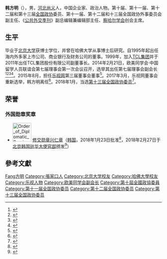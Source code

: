 '''韩方明'''（{{bd|1966年||||catIdx=Han韩方明}}），男，[[河北|河北]][[尚义县|尚义]]人，中国企业家、政治人物。第十届、第十一届、第十二届和第十三届[[全国政协|全国政协]]委员、第十一届、第十二届和十三届全国政协外事委员会副主任、《[[公共外交季刊|公共外交季刊]]》副总编辑兼编辑部主任、[[察哈尔学会|察哈尔学会]]创会主席。

== 生平 ==
毕业于[[北京大学|北京大学]]获博士学位，并曾在哈佛大学从事博士后研究。自1995年起出任海内外多家上市公司、商业银行及财务公司的董事。1999年，加入[[TCL集团|TCL集团]]并于2011年出任TCL集团股份有限公司副董事长。2014年2月21日，欧美同学会·中国留学人员联谊会第七届理事会第一次会议召开，选举其出任第七届理事会副会长<ref>{{Cite web|title=俞正声会见欧美同学会·中国留学人员联谊会第七届理事会全体理事|url=https://world.huanqiu.com/article/9CaKrnJEmdB|access-date=2021-06-08|work=world.huanqiu.com|archive-date=2021-06-08|archive-url=https://web.archive.org/web/20210608050615/https://world.huanqiu.com/article/9CaKrnJEmdB|dead-url=no}}</ref><ref>{{Cite web|title=欧美同学会选出新一届会长会和理事会|url=http://www.ccg.org.cn/archives/26126|access-date=2021-06-08|work=www.ccg.org.cn|archive-date=2021-06-08|archive-url=https://web.archive.org/web/20210608050651/http://www.ccg.org.cn/archives/26126|dead-url=no}}</ref><ref>{{Cite web|title=俞正声会见欧美同学会中国留学人员第七届理事-中新网|url=http://www.chinanews.com/gn/2014/02-21/5869650.shtml|access-date=2021-06-08|work=www.chinanews.com|archive-date=2021-06-08|archive-url=https://web.archive.org/web/20210608050609/http://www.chinanews.com/gn/2014/02-21/5869650.shtml|dead-url=no}}</ref><ref>{{Cite web|title=俞正声会见欧美同学会·中国留学人员联谊会第七届理事会全体理事--新闻报道-人民网|url=http://cpc.people.com.cn/n/2014/0222/c64094-24433740.html|access-date=2021-06-08|work=cpc.people.com.cn|archive-date=2021-06-08|archive-url=https://web.archive.org/web/20210608050614/http://cpc.people.com.cn/n/2014/0222/c64094-24433740.html|dead-url=no}}</ref>。2015年8月，担任[[乐视网|乐视网]]第三届董事会董事<ref>{{cite news|title=乐视发布公告 宣布韩方明任乐视网董事|url=http://www.techweb.com.cn/internet/2015-08-25/2193188.shtml|accessdate=2016-09-02|agency=凤凰科技|archive-date=2019-06-11|archive-url=https://web.archive.org/web/20190611085646/http://www.techweb.com.cn/internet/2015-08-25/2193188.shtml|dead-url=no}}</ref>。2017年3月，乐视网董事会重新选举，韩方明离任<ref>{{cite news|title=乐视网信息技术（北京）股份有限公司 公司原董事辞职且股东提名新董事候选人的公告|url=http://www.cninfo.com.cn/finalpage/2017-03-30/1203237553.PDF|accessdate=2017-03-30|agency=中国证监会|publisher=乐视网信息技术（北京）股份有限公司 董事会|archive-url=https://web.archive.org/web/20170331025342/http://www.cninfo.com.cn/finalpage/2017-03-30/1203237553.PDF|archive-date=2017-03-31|dead-url=yes}}</ref>。2018年1月，当选[[中国人民政治协商会议第十三届全国委员会委员名单|第十三届全国政协委员]]<ref>{{Cite web|url=http://sports.163.com/18/0126/06/D92BRKK400051C89.html|title=中国人民政治协商会议第十三届全国委员会委员名单|accessdate=2018-01-26|last=|work=网易|archive-url=https://web.archive.org/web/20180127143232/http://sports.163.com/18/0126/06/D92BRKK400051C89.html|archive-date=2018-01-27|dead-url=yes}}</ref>。

==荣誉==
===外国勋章奖章===
* [[File:Order_of_Diplomatic_Service_Merit_(Class_3)_Heung-In_Medal_ribbon.gif|60px]] [[修交勋章|修交勋章兴仁章]]（[[韩国|韩国]]，2018年1月23日批准<ref>{{ko}}{{cite web |url=https://www.sanghun.go.kr/nation/participation/sangopen/sangInfoOpen.do |title=상훈기록 공개（한팡밍） |website=대한민국 상훈 |accessdate=2022-06-08}}</ref>，2018年2月27日于[[北京|北京]][[韩国驻华大使馆|韩国驻华大使官邸]]颁发<ref>{{cite web |url=http://world.people.com.cn/n1/2018/0228/c1002-29839775.html |title=韩国政府授予韩方明外交贡献勋章“兴仁章” |publisher=人民网 |date=2018-02-28 |accessdate=2021-01-05 |archive-date=2018-09-11 |archive-url=https://web.archive.org/web/20180911130008/http://world.people.com.cn/n1/2018/0228/c1002-29839775.html |dead-url=no }}</ref>）

== 參考文獻 ==
{{reflist}}

{{乐视}}
{{Navboxes
| title  = 韩方明在[[欧美同学会|欧美同学会]]的职务
| list1  =
{{欧美同学会第七届理事会}}
}}

{{Authority control}}
{{DEFAULTSORT:H}}
[[Category:韩姓|Fang方明]]
[[Category:張家口人|Category:張家口人]]
[[Category:北京大学校友|Category:北京大学校友]]
[[Category:哈佛大學校友|Category:哈佛大學校友]]
[[Category:乐视人物|Category:乐视人物]]
[[Category:欧美同学会副会长|Category:欧美同学会副会长]]
[[Category:第十屆全國政協委員|Category:第十屆全國政協委員]]
[[Category:第十一届全国政协委员|Category:第十一届全国政协委员]]
[[Category:第十二届全国政协委员|Category:第十二届全国政协委员]]
[[Category:第十三届全国政协委员|Category:第十三届全国政协委员]]